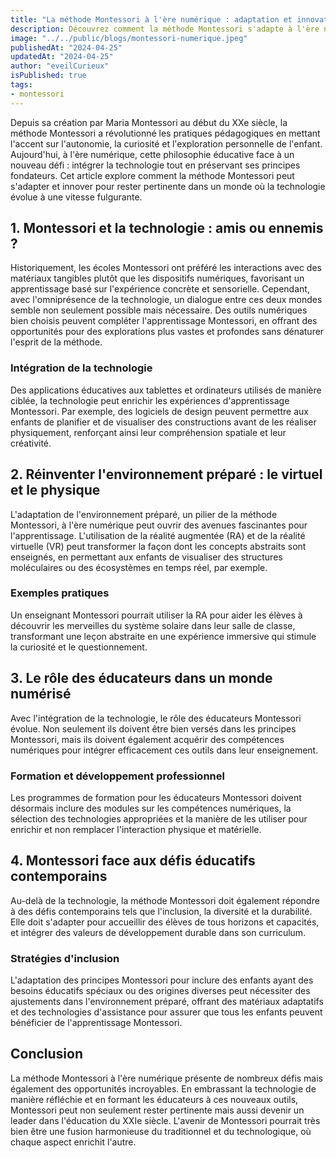 ```yaml
---
title: "La méthode Montessori à l'ère numérique : adaptation et innovations pour l'éducation moderne"
description: Découvrez comment la méthode Montessori s'adapte à l'ère numérique.
image: "../../public/blogs/montessori-numerique.jpeg"
publishedAt: "2024-04-25"
updatedAt: "2024-04-25"
author: "eveilCurieux"
isPublished: true
tags: 
- montessori
---
```


Depuis sa création par Maria Montessori au début du XXe siècle, la méthode Montessori a révolutionné les pratiques pédagogiques en mettant l'accent sur l'autonomie, la curiosité et l'exploration personnelle de l'enfant. Aujourd'hui, à l'ère numérique, cette philosophie éducative face à un nouveau défi : intégrer la technologie tout en préservant ses principes fondateurs. Cet article explore comment la méthode Montessori peut s'adapter et innover pour rester pertinente dans un monde où la technologie évolue à une vitesse fulgurante.

## 1. Montessori et la technologie : amis ou ennemis ?
Historiquement, les écoles Montessori ont préféré les interactions avec des matériaux tangibles plutôt que les dispositifs numériques, favorisant un apprentissage basé sur l'expérience concrète et sensorielle. Cependant, avec l'omniprésence de la technologie, un dialogue entre ces deux mondes semble non seulement possible mais nécessaire. Des outils numériques bien choisis peuvent compléter l'apprentissage Montessori, en offrant des opportunités pour des explorations plus vastes et profondes sans dénaturer l'esprit de la méthode.

### Intégration de la technologie
Des applications éducatives aux tablettes et ordinateurs utilisés de manière ciblée, la technologie peut enrichir les expériences d'apprentissage Montessori. Par exemple, des logiciels de design peuvent permettre aux enfants de planifier et de visualiser des constructions avant de les réaliser physiquement, renforçant ainsi leur compréhension spatiale et leur créativité.

## 2. Réinventer l'environnement préparé : le virtuel et le physique
L'adaptation de l'environnement préparé, un pilier de la méthode Montessori, à l'ère numérique peut ouvrir des avenues fascinantes pour l'apprentissage. L'utilisation de la réalité augmentée (RA) et de la réalité virtuelle (VR) peut transformer la façon dont les concepts abstraits sont enseignés, en permettant aux enfants de visualiser des structures moléculaires ou des écosystèmes en temps réel, par exemple.

### Exemples pratiques
Un enseignant Montessori pourrait utiliser la RA pour aider les élèves à découvrir les merveilles du système solaire dans leur salle de classe, transformant une leçon abstraite en une expérience immersive qui stimule la curiosité et le questionnement.

## 3. Le rôle des éducateurs dans un monde numérisé
Avec l'intégration de la technologie, le rôle des éducateurs Montessori évolue. Non seulement ils doivent être bien versés dans les principes Montessori, mais ils doivent également acquérir des compétences numériques pour intégrer efficacement ces outils dans leur enseignement.

### Formation et développement professionnel
Les programmes de formation pour les éducateurs Montessori doivent désormais inclure des modules sur les compétences numériques, la sélection des technologies appropriées et la manière de les utiliser pour enrichir et non remplacer l'interaction physique et matérielle.

## 4. Montessori face aux défis éducatifs contemporains
Au-delà de la technologie, la méthode Montessori doit également répondre à des défis contemporains tels que l'inclusion, la diversité et la durabilité. Elle doit s'adapter pour accueillir des élèves de tous horizons et capacités, et intégrer des valeurs de développement durable dans son curriculum.

### Stratégies d'inclusion
L'adaptation des principes Montessori pour inclure des enfants ayant des besoins éducatifs spéciaux ou des origines diverses peut nécessiter des ajustements dans l'environnement préparé, offrant des matériaux adaptatifs et des technologies d'assistance pour assurer que tous les enfants peuvent bénéficier de l'apprentissage Montessori.

## Conclusion
La méthode Montessori à l'ère numérique présente de nombreux défis mais également des opportunités incroyables. En embrassant la technologie de manière réfléchie et en formant les éducateurs à ces nouveaux outils, Montessori peut non seulement rester pertinente mais aussi devenir un leader dans l'éducation du XXIe siècle. L'avenir de Montessori pourrait très bien être une fusion harmonieuse du traditionnel et du technologique, où chaque aspect enrichit l'autre.

